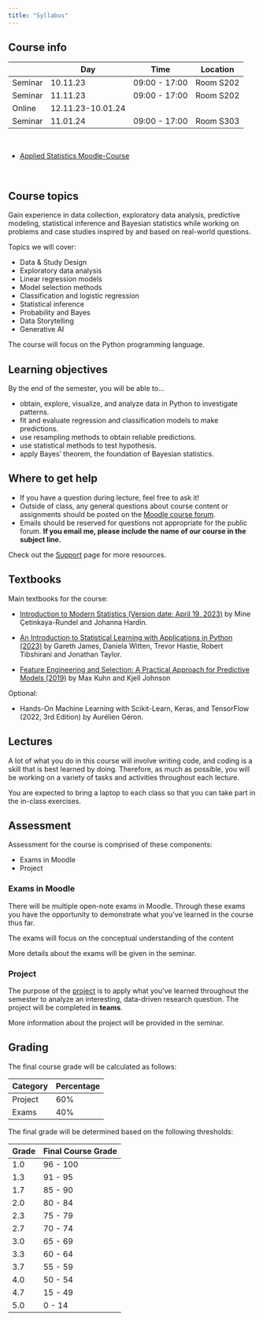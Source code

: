 ```yaml
---
title: "Syllabus"
---
```



## Course info

|                   | Day       | Time                  | Location    |
|--        |--|-    |-|
| Seminar          | 10.11.23   | 09:00  - 17:00    |  Room S202  |
| Seminar          | 11.11.23   | 09:00  - 17:00    |  Room S202  |
| Online           | 12.11.23-10.01.24   |      |    |
| Seminar          | 11.01.24   | 09:00  - 17:00    |  Room S303  |

<br>

- [Applied Statistics Moodle-Course](https://moodle.hdm-stuttgart.de/course/view.php?id=16202)

<br>


## Course topics

Gain experience in data collection, exploratory data analysis, predictive modeling, statistical inference and Bayesian statistics while working on problems and case studies inspired by and based on real-world questions. 

Topics we will cover:

- Data & Study Design
- Exploratory data analysis
- Linear regression models
- Model selection methods
- Classification and logistic regression
- Statistical inference
- Probability and Bayes
- Data Storytelling
- Generative AI

The course will focus on the Python programming language.


## Learning objectives

By the end of the semester, you will be able to...

-   obtain, explore, visualize, and analyze data in Python to investigate patterns.
-   fit and evaluate regression and classification models to make predictions.
-   use resampling methods to obtain reliable predictions.
-   use statistical methods to test hypothesis.
-   apply Bayes' theorem, the foundation of Bayesian statistics. 
 


## Where to get help

- If you have a question during lecture, feel free to ask it! 
- Outside of class, any general questions about course content or assignments should be posted on the [Moodle course forum](https://moodle.hdm-stuttgart.de/mod/forum/view.php?id=303113).
- Emails should be reserved for questions not appropriate for the public forum. **If you email me, please include the name of our course in the subject line.** 

Check out the [Support](course-support.md) page for more resources.



## Textbooks

Main textbooks for the course:

- [Introduction to Modern Statistics (Version date: April 19, 2023)](https://openintro-ims.netlify.app/) by Mine Çetinkaya-Rundel and Johanna Hardin.

- [An Introduction to Statistical Learning with Applications in Python (2023)](https://www.statlearning.com/) by Gareth James, Daniela Witten, Trevor Hastie, Robert Tibshirani and Jonathan Taylor.


- [Feature Engineering and Selection: A Practical Approach for Predictive Models (2019)](http://www.feat.engineering/index.html) by Max Kuhn and Kjell Johnson

Optional:

- Hands-On Machine Learning with Scikit-Learn, Keras, and TensorFlow (2022, 3rd Edition) by Aurélien Géron.



## Lectures

A lot of what you do in this course will involve writing code, and coding is a skill that is best learned by doing.
Therefore, as much as possible, you will be working on a variety of tasks and activities throughout each lecture.

You are expected to bring a laptop to each class so that you can take part in the in-class exercises.



## Assessment

Assessment for the course is comprised of these components: 

- Exams in Moodle
- Project


### Exams in Moodle

There will be multiple open-note exams in Moodle. Through these exams you have the opportunity to demonstrate what you've learned in the course thus far.


:::{Note}
The exams will focus on the conceptual understanding of the content
:::

More details about the exams will be given in the seminar.


### Project

The purpose of the [project](project-description.md) is to apply what you've learned throughout the semester to analyze an interesting, data-driven research question. The project will be completed in **teams**.

More information about the project will be provided in the seminar.


## Grading


The final course grade will be calculated as follows:

| Category              | Percentage      |
|--|--|
| Project               | 60%             |
| Exams                 | 40%             |


The final grade will be determined based on the following thresholds:

|  Grade       | Final Course Grade |
|--|--|
| 1.0           | 96 - 100          |
| 1.3           | 91 - 95           |
| 1.7           | 85 - 90           |
| 2.0           | 80 - 84           |
| 2.3           | 75 - 79           |
| 2.7           | 70 - 74           |
| 3.0           | 65 - 69           |
| 3.3           | 60 - 64           |
| 3.7           | 55 - 59           |
| 4.0            | 50 - 54          |
| 4.7           | 15 - 49           |
| 5.0            | 0 - 14           |



